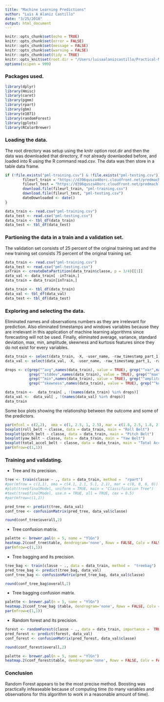```yaml
---
title: "Machine Learning Predictions"
author: "Luis A Alaniz Castillo"
date: "3/25/2018"
output: html_document
---
```


```r
knitr::opts_chunk$set(echo = TRUE)
knitr::opts_chunk$set(error = FALSE)
knitr::opts_chunk$set(message = FALSE)
knitr::opts_chunk$set(warning = FALSE)
knitr::opts_chunk$set(tidy = TRUE)
knitr::opts_knit$set(root.dir = "/Users/luisaalanizcastillo/Practical-Machine-Learning")
options(scipen = 999)
```

### Packages used.

```r
library(dplyr)
library(Hmisc)
library(caret)
library(pgmm)
library(rpart)
library(gbm)
library(e1071)
library(randomForest)
library(gplots)
library(RColorBrewer)
```


### Loading the data.

The root directory was setup using the knitr option root.dir and then the data was downloaded that directory, if not already downlaoded before, and loaded into R using the R command read.csv. The data was then store in a table data frame.

```r
if (!file.exists("pml-training.csv") & !file.exists("pml-testing.csv")) {
        fileurl_train = "https://d396qusza40orc.cloudfront.net/predmachlearn/pml-training.csv"
        fileurl_test = "https://d396qusza40orc.cloudfront.net/predmachlearn/pml-testing.csv"
        download.file(fileurl_train, "pml-training.csv")
        download.file(fileurl_test, "pml-testing.csv")
        dateDownloaded <- date()
}

data_train <- read.csv("pml-training.csv")
data_test <- read.csv("pml-testing.csv")
data_train <- tbl_df(data_train)
data_test <- tbl_df(data_test)
```

### Partioning the data in a train and a validation set.

The validation set consists of 25 percent of the original training set and the new training set consists 75 percent of the original training set.

```r
data_train <- read.csv("pml-training.csv")
data_test <- read.csv("pml-testing.csv")
inTrain <- createDataPartition(data_train$classe, p = 3/4)[[1]]
data_val <- data_train[ -inTrain,]
data_train = data_train[inTrain,]

data_train <- tbl_df(data_train)
data_val <- tbl_df(data_val)
data_test <- tbl_df(data_test)
```


### Exploring and selecting the data.

Eliminated names and observations numbers as they are irrelevant for prediction. Also eliminated timestamps and windows variables because they are irrelevant in this application of machine learning algorithms since forecasting will not be used. Finally, eliminated average, variance, standard deviation, max, min, amplitude, skewness and kurtosis features since they do not exist for every variables. 

```r
data_train <- select(data_train, -X, -user_name, -raw_timestamp_part_1, -raw_timestamp_part_2, -cvtd_timestamp, -new_window, -num_window) 
data_val <- select(data_val, -X, -user_name, -raw_timestamp_part_1, -raw_timestamp_part_2, -cvtd_timestamp, -new_window, -num_window) 

drops <- c(grep("^avg",names(data_train), value = TRUE), grep("^var",names(data_train), value = TRUE), 
           grep("^stddev",names(data_train), value = TRUE), grep("^max",names(data_train), value = TRUE), 
           grep("^min",names(data_train), value = TRUE), grep("^amplitude",names(data_train), value = TRUE),
           grep("^skewness",names(data_train), value = TRUE), grep("^kurtosis",names(data_train), value = TRUE))

data_train <-  data_train[ , !(names(data_train) %in% drops)]
data_val <-  data_val[ , !(names(data_val) %in% drops)]
data_train
```


Some box plots showing the relationship between the outcome and some of the predictors.

```r
par(mfcol = c(2,2),  oma = c(1, 2.5, 1, 2.5), mar = c(1.8, 2.5, 1.8, 2.5))
boxplot(roll_belt ~ classe, data = data_train, main = "Roll Belt")
boxplot(pitch_belt ~ classe, data = data_train, main = "Pitch Belt")
boxplot(yaw_belt ~ classe, data = data_train, main = "Yaw Belt")
boxplot(total_accel_belt ~ classe, data = data_train, main = "Total Accel. Belt")
par(mfrow=c(1,1))
```

### Training and validating.

- Tree and its precision.

```r
tree <- train(classe ~ ., data = data_train, method =  "rpart")
#par(mfrow = c(1,1), oma = c(4.1, 2.1, 5.1, 2.1), mar = c(0, 0, 6, 0))
#plot(tree$finalModel, uniform = TRUE, main = "Classification Tree")
#text(tree$finalModel, use.n = TRUE, all = TRUE, cex = 0.5)
#par(mfrow=c(1,1))

pred_tree <- predict(tree, data_val)
conf_tree <- confusionMatrix(pred_tree, data_val$classe)

round(conf_tree$overall,2)
```

- Tree confusion matrix.

```r
palette <- brewer.pal(n = 5, name = "YlGn")
heatmap.2(conf_tree$table, dendrogram='none', Rowv = FALSE, Colv = FALSE, key = FALSE, col = palette, cellnote = as.matrix(conf_tree$table), trace = "none", notecol = "black", lwid = c(1.5,9.5), lhei = c(2.5,8.5), srtCol = 360, main = "Confusion Matrix Tree")
par(mfrow=c(1,1))
```

- Tree bagging and its precision.

```r
tree_bag <- train(classe ~ ., data = data_train, method =  "treebag")
pred_tree_bag <- predict(tree_bag, data_val)
conf_tree_bag <- confusionMatrix(pred_tree_bag, data_val$classe)

round(conf_tree_bag$overall,2)
```

- Tree bagging confusion matrix.

```r
palette <- brewer.pal(n = 5, name = "YlGn")
heatmap.2(conf_tree_bag $table, dendrogram='none', Rowv = FALSE, Colv = FALSE, key = FALSE, col = palette, cellnote = as.matrix(conf_tree_bag $table), trace = "none", notecol = "black", lwid = c(1.5,9.5), lhei = c(2.5,8.5), srtCol = 360, main = "Confusion Matrix Tree Bagged")
par(mfrow=c(1,1))
```

- Random forest and its precision.

```r
forest <- randomForest(classe ~ ., data = data_train, importance =  TRUE)
pred_forest <- predict(forest, data_val)
conf_forest <- confusionMatrix(pred_forest, data_val$classe)

round(conf_forest$overall,2)
```


```r
palette <- brewer.pal(n = 5, name = "YlGn")
heatmap.2(conf_forest$table, dendrogram='none', Rowv = FALSE, Colv = FALSE, key = FALSE, col = palette, cellnote = as.matrix(conf_tree$table), trace = "none", notecol = "black", lwid = c(1.5,9.5), lhei = c(2.5,8.5), srtCol = 360, main = "Confusion Matrix Random Forest")
```

### Conclusion

Random Forest appears to be the most precise method. Boosting was practically infeaseable because of computing time (to many variables and observations for this algorithm to work in a reasonable amount of time).

